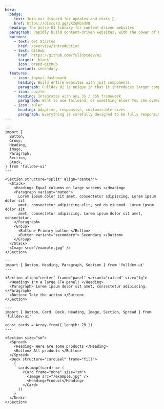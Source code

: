 ```yaml
---
hero:
  badge:
    text: Join our discord for updates and chats 🤖
    href: https://discord.gg/vXZqMbadm8
  heading: The Astro UI library for content-driven websites
  paragraph: Rapidly build content-driven websites, with the power of modern design, static / server rendering, CSS cascading styles and more.
  buttons:
    - text: Get Started
      href: /overview/introduction
    - text: GitHub
      href: https://github.com/fulldotdev/ui
      target: _blank
      icon: brand-github
      variant: secondary
  features:
    - icon: layout-dashboard
      heading: Build entire websites with just components
      paragraph: Fulldev UI is unique in that it introduces larger components to build entire pages, and even websites. Like a Section component that just works.
    - icon: puzzle
      heading: Integrates with any JS / CSS framework
      paragraph: Want to use Tailwind, or something else? You can overwrite all styles. Need an interactive framework component? Styles can be applied with one simple class.
    - icon: ruler
      heading: Adaptive, responsive, customizable sizes
      paragraph: Everything is carefully designed to be fully responsive. Component adapt to their environment, like a Heading being different in a Section than in a Card. You can also customize via simple props.
---
```


```astro live
---
import {
  Button,
  Group,
  Heading,
  Image,
  Paragraph,
  Section,
  Stack,
} from 'fulldev-ui'
---

<Section structure="split" align="center">
  <Stack>
    <Heading> Equal columns on large screens </Heading>
    <Paragraph variant="muted">
      Lorem ipsum dolor sit amet, consectetur adipiscing. Lorem ipsum dolor sit
      amet, consectetur adipiscing elit, sed do eiusmod. Lorem ipsum dolor sit
      amet, consectetur adipiscing. Lorem ipsum dolor sit amet, consectetur.
    </Paragraph>
    <Group>
      <Button> Primary button </Button>
      <Button variant="secondary"> Secondary </Button>
    </Group>
  </Stack>
  <Image src="/example.jpg" />
</Section>
```

```astro live
---
import { Button, Heading, Paragraph, Section } from 'fulldev-ui'
---

<Section align="center" frame="panel" variant="raised" size="lg">
  <Heading> I'm a large CTA panel! </Heading>
  <Paragraph> Lorem ipsum dolor sit amet, consectetur adipiscing. </Paragraph>
  <Button> Take the action </Button>
</Section>
```

```astro live
---
import { Button, Card, Deck, Heading, Image, Section, Spread } from 'fulldev-ui'

const cards = Array.from({ length: 20 })
---

<Section size="sm">
  <Spread>
    <Heading> Here are some products </Heading>
    <Button> All products </Button>
  </Spread>
  <Deck structure="carousel" frame="fill">
    {
      cards.map((card) => (
        <Card frame="none" size="sm">
          <Image src="/example.jpg" />
          <Heading>Product</Heading>
        </Card>
      ))
    }
  </Deck>
</Section>
```
